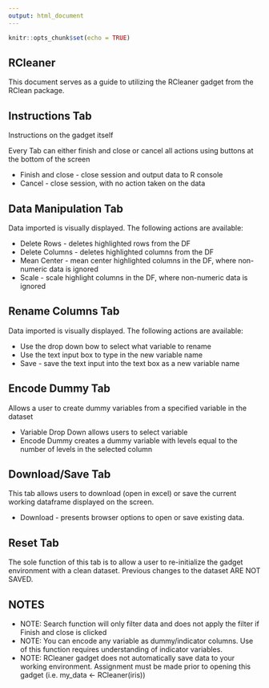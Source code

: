 ```yaml
---
output: html_document
---
```


```r
knitr::opts_chunk$set(echo = TRUE)
```

## RCleaner

This document serves as a guide to utilizing the RCleaner gadget from the RClean package.

## Instructions Tab

Instructions on the gadget itself

Every Tab can either finish and close or cancel all actions using buttons at the bottom of the screen

 - Finish and close - close session and output data to R console
 - Cancel - close session, with no action taken on the data

## Data Manipulation Tab

Data imported is visually displayed.  The following actions are available:

- Delete Rows - deletes highlighted rows from the DF
- Delete Columns - deletes highlighted columns from the DF
- Mean Center - mean center highlighted columns in the DF, where non-numeric data is ignored
- Scale - scale highlight columns in the DF, where non-numeric data is ignored

## Rename Columns Tab

Data imported is visually displayed.  The following actions are available:

 - Use the drop down bow to select what variable to rename
 - Use the text input box to type in the new variable name
 - Save - save the text input into the text box as a new variable name
 
## Encode Dummy Tab
 
Allows a user to create dummy variables from a specified variable in the dataset

  - Variable Drop Down allows users to select variable
  - Encode Dummy creates a dummy variable with levels equal to the number of levels in the selected column
  
## Download/Save Tab

This tab allows users to download (open in excel) or save the current working dataframe displayed on the screen.  

  - Download - presents browser options to open or save existing data.  
  
## Reset Tab

The sole function of this tab is to allow a user to re-initialize the gadget environment with a clean dataset.  Previous changes to the dataset ARE NOT SAVED.    

## NOTES
- NOTE: Search function will only filter data and does not apply the filter if Finish and close is clicked
- NOTE: You can encode any variable as dummy/indicator columns.  Use of this function requires understanding of indicator variables.
- NOTE: RCleaner gadget does not automatically save data to your working environment.  Assignment must be made prior to opening this gadget (i.e. my_data <- RCleaner(iris))

